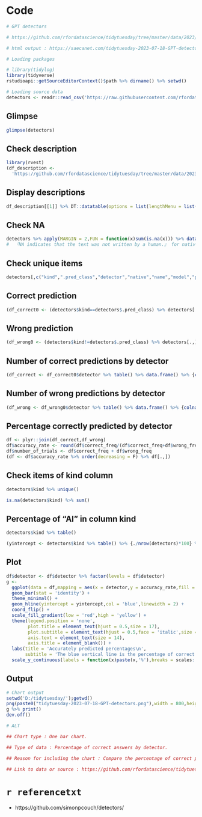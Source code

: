 # Code

```{r eval=TRUE,echo=TRUE,results='hold'}
# GPT detectors

# https://github.com/rfordatascience/tidytuesday/tree/master/data/2023/2023-07-18

# html output : https://saecanet.com/tidytuesday-2023-07-18-GPT-detectors.html

# Loading packages

# library(tidylog)
library(tidyverse)
rstudioapi::getSourceEditorContext()$path %>% dirname() %>% setwd()

# Loading source data
detectors <- readr::read_csv('https://raw.githubusercontent.com/rfordatascience/tidytuesday/master/data/2023/2023-07-18/detectors.csv')
```

## Glimpse

```{r eval=TRUE,echo=TRUE,results='hold'}
glimpse(detectors)
```

## Check description

```{r eval=TRUE,echo=TRUE,results='hold'}
library(rvest)
(df_description <- 
  'https://github.com/rfordatascience/tidytuesday/tree/master/data/2023/2023-07-18' %>% read_html()  %>% html_table())
```

## Display descriptions

```{r eval=TRUE,echo=TRUE,results='asis'}
df_description[[1]] %>% DT::datatable(options = list(lengthMenu = list(c(10, -1),c("10","All"))))
```

## Check NA

```{r eval=TRUE,echo=TRUE,results='hold'}
detectors %>% apply(MARGIN = 2,FUN = function(x)sum(is.na(x))) %>% data.frame()
#  『NA indicates that the text was not written by a human.』 for native.
```

## Check unique items

```{r eval=TRUE,echo=TRUE,results='hold'}
detectors[,c("kind",".pred_class","detector","native","name","model","prompt")] %>% apply(MARGIN = 2,FUN = function(x)matrix(unique(x)))
```

## Correct prediction

```{r eval=TRUE,echo=TRUE,results='hold'}
(df_correct0 <- (detectors$kind==detectors$.pred_class) %>% detectors[.,])
```

## Wrong prediction

```{r eval=TRUE,echo=TRUE,results='hold'}
(df_wrong0 <- (detectors$kind!=detectors$.pred_class) %>% detectors[.,])
```

## Number of correct predictions by detector

```{r eval=TRUE,echo=TRUE,results='hold'}
(df_correct <- df_correct0$detector %>% table() %>% data.frame() %>% {colnames(.) <- c('detector','correct_freq');.})
```

## Number of wrong predictions by detector

```{r eval=TRUE,echo=TRUE,results='hold'}
(df_wrong <- df_wrong0$detector %>% table() %>% data.frame() %>% {colnames(.) <- c('detector','wrong_freq');.})
```

## Percentage correctly predicted by detector

```{r eval=TRUE,echo=TRUE,results='hold'}
df <- plyr::join(df_correct,df_wrong)
df$accuracy_rate <- round(df$correct_freq/(df$correct_freq+df$wrong_freq)*100)
df$number_of_trials <- df$correct_freq + df$wrong_freq
(df <- df$accuracy_rate %>% order(decreasing = F) %>% df[.,])
```

## Check items of kind column

```{r eval=TRUE,echo=TRUE,results='hold'}
detectors$kind %>% unique()
```

```{r eval=TRUE,echo=TRUE,results='hold'}
is.na(detectors$kind) %>% sum()
```

## Percentage of "AI" in column kind

```{r eval=TRUE,echo=TRUE,results='hold'}
detectors$kind %>% table()
```

```{r eval=TRUE,echo=TRUE,results='hold'}
(yintercept <- detectors$kind %>% table() %>% {./nrow(detectors)*100} %>% max() %>% round())
```

## Plot

```{r eval=TRUE,echo=TRUE,results='hide',fig.show='hide'}
df$detector <- df$detector %>% factor(levels = df$detector)
g <- 
  ggplot(data = df,mapping = aes(x = detector,y = accuracy_rate,fill = accuracy_rate)) + 
  geom_bar(stat = 'identity') + 
  theme_minimal() + 
  geom_hline(yintercept = yintercept,col = 'blue',linewidth = 2) + 
  coord_flip() +
  scale_fill_gradient(low = 'red',high = 'yellow') +
  theme(legend.position = 'none',
        plot.title = element_text(hjust = 0.5,size = 17),
        plot.subtitle = element_text(hjust = 0.5,face = 'italic',size = 16),
        axis.text = element_text(size = 14),
        axis.title = element_blank()) +
  labs(title = 'Accurately predicted percentages\n',
       subtitle = 'The blue vertical line is the percentage of correct answers when all are predicted to be "AI"\n without thinking. In other words, if the correct prediction rate of detector does not\n exceed the blue line, it is meaningless to spend money and time to make a prediction.') + 
  scale_y_continuous(labels = function(x)paste(x,'%'),breaks = scales::pretty_breaks(7))
```

## Output

```{r eval=TRUE,echo=TRUE,results='hide'}
# Chart output
setwd('D:/tidytuesday/');getwd()
png(paste0("tidytuesday-2023-07-18-GPT-detectors.png"),width = 800,height = 500)
g %>% print()
dev.off()

# ALT

## Chart type : One bar chart.

## Type of data : Percentage of correct answers by detector.

## Reason for including the chart : Compare the percentage of correct predictions of the seven detectors and see if any of the detectors performed better than the percentage of correct predictions made without any thought.

## Link to data or source : https://github.com/rfordatascience/tidytuesday/tree/master/data/2023/2023-07-18
```

# `r referencetxt`

- https://github.com/simonpcouch/detectors/
